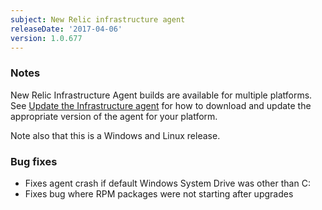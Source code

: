 ```yaml
---
subject: New Relic infrastructure agent
releaseDate: '2017-04-06'
version: 1.0.677
---
```


### Notes

New Relic Infrastructure Agent builds are available for multiple platforms. See [Update the Infrastructure agent](https://docs.newrelic.com/docs/infrastructure/new-relic-infrastructure/installation/update-infrastructure-agent) for how to download and update the appropriate version of the agent for your platform.

Note also that this is a Windows and Linux release.

### Bug fixes

* Fixes agent crash if default Windows System Drive was other than C:
* Fixes bug where RPM packages were not starting after upgrades
